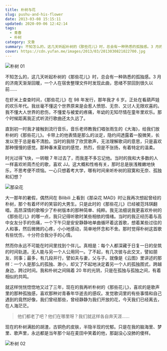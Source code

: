 ```yaml
---
title: 朴树与花
slug: pushu-and-his-flower
date: 2013-03-08 15:15:11
updated: 2020-09-06 12:42:14
tags:
  - 青春
  - 朴树
category: 文章
summary: 不知怎么的，这几天听起朴树的《那些花儿》时，总会有一种熟悉的孤独感。3 月的济南天渐渐回暖，一个人在宿舍整理文件时发现此曲，思绪不禁回到很久以前……
cover: https://cdn.yufan.me/images/2013/03/2013030821022700.jpg
---
```


![朴树 01](https://cdn.yufan.me/images/2013/03/2013030821042700.jpg)

<MusicPlayer netease={139392} />

不知怎么的，这几天听起朴树的《那些花儿》时，总会有一种熟悉的孤独感。3 月的济南天渐渐回暖，一个人在宿舍整理文件时发现此曲，思绪不禁回到很久以前……

在虾米上查查时间，《那些花儿》在 98 年发行，那年我才 6 岁。正处在看葫芦娃的欢乐年代。我丝毫不懂这个世界原来是会惹人愤怒、无奈、又讨人无限欢喜的。我不懂大人世界的悲伤，不懂爱与被爱的疼痛，年幼的无知尽情在童年里欢乐。那个时候距离我正式听流行歌曲还太久远了。

直到初一时我才接触到流行音乐，音乐老师教我们唱张雨生的《大海》，给我们放朴树的《那些花儿》。卡带上的他表情是那么的淡定，隐约间透露着一股微笑，长发以至于总是看不清脸。当时的我除了欣赏歌声，无法理解歌词的意思，只是喜欢那种慢慢的感觉。那种春末夏初的感觉，热烈，但是不张扬，有着特定的温柔。

时光过得飞快，一转眼 7 年过去了，而我差不多忘记他。当时的我和大多数的人一样喜欢听周杰伦的歌，喜欢 JJ。这大概和性格有关，那时总是肤浅稚嫩地快乐，不思考便不烦恼。一心只想着考大学，哪有时间来听朴树的寂寞和无奈、孤独和幻想？

![那朵花](https://cdn.yufan.me/images/2013/03/2013030821095600.jpg)

大一那年的暑假，偶然间在 Bilibili 上看到《那朵花 MAD》时让我再次想起曾经的朴树，那个有着坏坏的笑容的大男生。只是此时的《那些花儿》已经被范玮琪翻唱，高昂深情的歌喉少了朴树版本的那种简单、纯粹。我无法细说我更喜欢朴树的《那些花儿》的哪一点，我只记得听歌时某些相依的情绪。当时的我正经历着与高中女友分手的伤痛，一个下午只是安安静静地单曲循环着这首歌，想着某些过往的人和事，然后微微的心疼，小小地感动，简单地怀念和不舍。那时觉得朴树这首歌有些忧伤，十分符合我分手的心情。

然而你永远不可能在时间里找到个伴儿。真相是：每个人都深藏于日复一日的垒筑的时间轨道。无人能与另一个人公用同一。了不起，有几次彼与此交叉，譬如朋友、同事；最多，有几段并行，譬如夫与妻，父与子。就像是《云图》里讲述的那样：一个人是那么的孤独、渺小，却又了不起地决定着另一个人的孤独图式，跨越身边，跨过时间。我和朴树之间隔着 20 年的光阴，只是在孤独与孤独之间，有着相似的共鸣。

就这样恍恍惚惚地又过了三年，现在的我再听朴树的《那些花儿》，喜欢的是歌声里的那种孤独感，喜欢那种对青春年华逝去的感叹。发觉歌词里的有些事情和自己遇到的竟然好像，我们曾经那些，曾经静静为我们开放的花，今天我们已经离去，在人海茫茫。

> 他们都老了吧？他们在哪里呀？我们就这样各自奔天涯……

现在的朴树满脸的胡渣，古铜色的皮肤，半隐半现的忧郁。只是在我的脑海里、梦里、歌声里，永远都是当年那个站在麦田中笑着的他，那副没心没肺的傻样。

![朴树 02](https://cdn.yufan.me/images/2013/03/2013030821055700.jpg)
